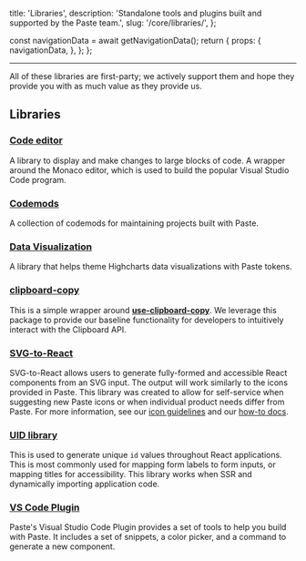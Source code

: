   title: 'Libraries',
  description: 'Standalone tools and plugins built and supported by the Paste team.',
  slug: '/core/libraries/',
};



  const navigationData = await getNavigationData();
  return {
    props: {
      navigationData,
    },
  };
};

<GenericHeader name={meta.title} categoryRoute={SidebarCategoryRoutes.CORE} description={meta.description} />

---

<contentwrapper>

<PageAside data={mdxHeadings} />

<content>

All of these libraries are first-party; we actively support them and hope they provide you with as much value as they provide us.

## Libraries

### [Code editor](/core/libraries/code-editor)

A library to display and make changes to large blocks of code. A wrapper around the Monaco editor, which is used to build the popular Visual Studio Code program.

### [Codemods](/core/libraries/codemods)

A collection of codemods for maintaining projects built with Paste.

### [Data Visualization](/core/libraries/data-visualization)

A library that helps theme Highcharts data visualizations with Paste tokens.

### [clipboard-copy](https://github.com/twilio-labs/paste/tree/main/packages/paste-libraries/clipboard-copy)

This is a simple wrapper around <strong>[use-clipboard-copy](https://github.com/wsmd/use-clipboard-copy)</strong>. We leverage this package to provide our baseline functionality for developers to intuitively interact with the Clipboard API.

### [SVG-to-React](https://github.com/twilio-labs/svg-to-react)

SVG-to-React allows users to generate fully-formed and accessible React components from an SVG input.
The output will work similarly to the icons provided in Paste. This library was created to allow for
self-service when suggesting new Paste icons or when individual product needs differ from Paste. For more
information, see our [icon guidelines](/components/icon/usage-guidelines) and our [how-to docs](/introduction/contributing/icons).

### [UID library](/core/libraries/uid-library)

This is used to generate unique `id` values throughout React applications. This is most commonly used for
mapping form labels to form inputs, or mapping titles for accessibility. This library works when SSR and dynamically importing
application code.

### [VS Code Plugin](/core/libraries/vs-code-plugin)

Paste's Visual Studio Code Plugin provides a set of tools to help you build with Paste. It includes a set of snippets, a color picker, and a command to generate a new component.

</content>

</contentwrapper>
